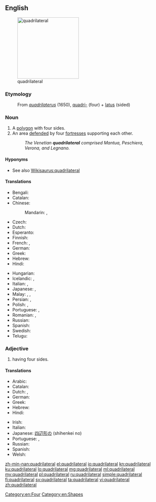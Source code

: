 ==English==
[[File:Quadrilateral ABCDE.png|thumb|right|200px|quadrilateral]]

===Etymology===
: From {{etyl|la|en}} ''[[quadrilaterus]]'' (1650), [[quadri-]] (four) + [[latus]] (sided)

===Noun===
{{wikipedia}}
{{en-noun}}

# A [[polygon]] with four sides.
# An area [[defend]]ed by four [[fortress]]es supporting each other.
#: ''The Venetian '''quadrilateral''' comprised Mantua, Peschiera, Verona, and Legnano.''

====Hyponyms====
* See also [[Wikisaurus:quadrilateral]]

====Translations====
{{trans-top|polygon having four sides}}
* Bengali: {{t|bn|চতুর্ভুজ}}
* Catalan: {{t|ca|quadrilàter|m}}
* Chinese:
*: Mandarin: {{t|cmn|四邊形|sc=Hani}}, {{t+|cmn|四边形|tr=sìbiānxíng|sc=Hani}}
* Czech: {{t|cs|čtyřúhelník|m}}
* Dutch: {{t+|nl|vierhoek}}
* Esperanto: {{t|eo|kvarlatero}}
* Finnish: {{t+|fi|nelikulmio}}
* French: {{t+|fr|quadrilatère}}, {{t+|fr|quadrangle|m}}
* German: {{t+|de|Viereck}}
* Greek: {{t+|el|τετράγωνο|tr=tetrágono|n}}
* Hebrew: {{t|he|מרובע|m|tr=merubá}}
* Hindi: {{t|hi|चतुर्भुज}}
{{trans-mid}}
* Hungarian: {{t+|hu|négyszög}}
* Icelandic: {{t|is|ferhliðungur|m}}, {{t|is|fjórhliðungur|m}}
* Italian: {{t+|it|quadrilatero|m}}, {{t+|it|quadrangolo|m}}
* Japanese: {{t|ja|四辺形|tr=しへんけい, shihenkei|sc=Jpan}}, {{t|ja|四角形|tr= しかっけい, shikakkei|sc=Jpan}}
* Malay: {{t|ms|segi empat}}, {{t|ms|caturkona}}, {{t|ms|tetragon}}
* Persian: {{t+|fa|چهارضلعی|sc=fa-Arab}}, {{t|fa|چهارور|sc=fa-Arab}}
* Polish: {{t+|pl|czworokąt|m}}, {{t+|pl|czworobok|m}}
* Portuguese: {{t+|pt|quadrilátero|m}}, {{t|pt|quadrângulo|m}}
* Romanian: {{t+|ro|patrulater}}, {{t|ro|cadrilater}}
* Russian: {{t+|ru|четырёхугольник|m|tr=četyrjoxugólʹnik}}
* Spanish: {{t+|es|cuadrilátero|m}}
* Swedish: {{t+|sv|fyrhörning|c}}
* Telugu: {{t+|te|చతుర్భుజి|tr=chaturbhuji}}
{{trans-bottom}}

===Adjective===
{{en-adj|-}}

# having four sides.

====Translations====
{{trans-top|having four sides}}
* Arabic: {{t|ar|رباعي الجوانب|sc=Arab}}
* Catalan: {{t|ca|quadrilàter}}
* Dutch: {{t|nl|vierhoekig}}, {{t|nl|quadrilateraal}}
* German: {{t|de|vierseitig|n}}
* Greek: {{t+|el|τετράπλευρος}}
* Hebrew: {{t|he|מרובע|m|tr=merubá}}
* Hindi: {{t|hi|चतुर्भुजीय}}
{{trans-mid}}
* Irish: {{t|ga|ceathairshleasach}}
* Italian: {{t+|it|quadrilatero}}
* Japanese: [[四辺形]]の (shihenkei no)
* Portuguese: {{t+|pt|quadrilátero}}, {{t|pt|quadrilateral}}
* Russian: {{t+|ru|четырёхсторонний|tr=četyrjoxstorо́nnij|sc=Cyrl}}
* Spanish: {{t+|es|cuadrilátero}}
* Welsh: {{t|cy|pedrongl}}
{{trans-bottom}}

[[Category:en:Four]]
[[Category:en:Shapes]]

[[zh-min-nan:quadrilateral]]
[[el:quadrilateral]]
[[io:quadrilateral]]
[[kn:quadrilateral]]
[[ku:quadrilateral]]
[[lo:quadrilateral]]
[[mg:quadrilateral]]
[[ml:quadrilateral]]
[[my:quadrilateral]]
[[pl:quadrilateral]]
[[ru:quadrilateral]]
[[simple:quadrilateral]]
[[fi:quadrilateral]]
[[sv:quadrilateral]]
[[ta:quadrilateral]]
[[vi:quadrilateral]]
[[zh:quadrilateral]]